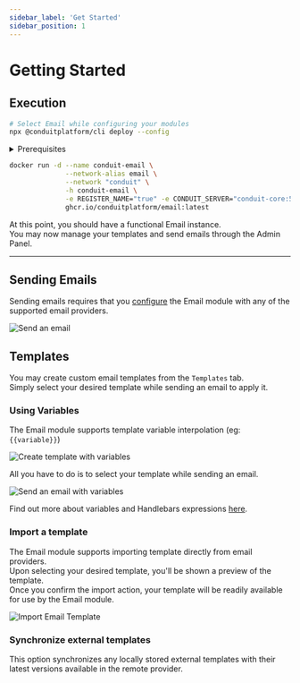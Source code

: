 ```yaml
---
sidebar_label: 'Get Started'
sidebar_position: 1
---
```



# Getting Started

## Execution

<Tabs>
<TabItem value="cli" label="CLI">

``` bash
# Select Email while configuring your modules
npx @conduitplatform/cli deploy --config
```
</TabItem>

<TabItem value="docker" label="Docker">
<details><summary>Prerequisites</summary>

``` bash
# Set up the Container Network
docker network create conduit

# Start Redis
docker run -d --name conduit-redis \
              --network-alias redis \
              --network "conduit" \
              -h conduit-redis \
              -p 6379:6379 \
              docker.io/library/redis:latest

# Start Conduit
docker run -d --name conduit-core \
              --network-alias conduit \
              --network "conduit" \
              -h conduit-core \
              -p 55152:55152 -p 3030:3030 -p 3031:3031 \
              -e REDIS_HOST="conduit-redis" -e REDIS_PORT="6379" \
              ghcr.io/conduitplatform/conduit:latest

# Start MongoDB
docker run -d --name conduit-mongo \
              --network-alias mongo \
              --network "conduit" \
              -h conduit-mongo \
              -p 27017:27017 \
              docker.io/library/mongo:latest

# Start Database
docker run -d --name conduit-database \
              --network-alias database \
              --network "conduit" \
              -h conduit-database \
              -e REGISTER_NAME="true" -e CONDUIT_SERVER="conduit-core:55152" \
              -e DB_TYPE="mongodb" \
              -e DB_CONN_URI="mongodb://conduit-mongo:27017" \
              ghcr.io/conduitplatform/database:latest
# Start Router
docker run -d --name conduit-router \
              --network-alias router \
              --network "conduit" \
              -h conduit-router \
              -p 3000:3000 -p 3001:3001 \
              -e REGISTER_NAME="true" -e CONDUIT_SERVER="conduit-core:55152" \
              ghcr.io/conduitplatform/router:latest
```
</details>

``` bash
docker run -d --name conduit-email \
              --network-alias email \
              --network "conduit" \
              -h conduit-email \
              -e REGISTER_NAME="true" -e CONDUIT_SERVER="conduit-core:55152" \
              ghcr.io/conduitplatform/email:latest
```
</TabItem>
</Tabs>

At this point, you should have a functional Email instance.<br />
You may now manage your templates and send emails through the Admin Panel.

-------------------------------------------------------

## Sending Emails

Sending emails requires that you [configure](./config) the Email module with any of the supported email providers.

![Send an email](/v0.14/modules/email/admin/send_email.png)

## Templates

You may create custom email templates from the `Templates` tab.<br />
Simply select your desired template while sending an email to apply it.

### Using Variables

The Email module supports template variable interpolation (eg: ```{{variable}}```)<br />

![Create template with variables](/v0.14/modules/email/admin/variables.png)

All you have to do is to select your template while sending an email.

![Send an email with variables](/v0.14/modules/email/admin/send_variable_email.png)

Find out more about variables and Handlebars expressions [here](https://handlebarsjs.com/guide/expressions.html).

### Import a template

The Email module supports importing template directly from email providers.<br />
Upon selecting your desired template, you'll be shown a preview of the template.<br />
Once you confirm the import action, your template will be readily available for use by the Email module.

![Import Email Template](/v0.14/modules/email/admin/import_template.png)

### Synchronize external templates

This option synchronizes any locally stored external templates with their latest versions available in the remote provider.
